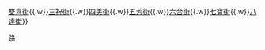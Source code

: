 {{index|name=香港新蒲崗八街|[[香港]][[新蒲崗八街]]|[[大有街]]{{.w}}[[雙喜街]]{{.w}}[[三祝街]]{{.w}}[[四美街]]{{.w}}[[五芳街]]{{.w}}[[六合街]]{{.w}}[[七寶街]]{{.w}}[[八達街]]}}<noinclude>[[Category:香港交通導航模板|路]]</noinclude>